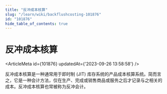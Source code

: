 ```yaml
---
title: "反冲成本核算"
slug: "/learn/wiki/backflushcosting-101876"
id: "101876"
hide_table_of_contents: true
---
```



# 反冲成本核算

<ArticleMeta id={101876} updatedAt={'2023-09-26 13:58:58'} />
<div className='border-solid border-b border-t-0 my-4 border-[var(--ifm-color-gray-300)]' />

反冲成本核算是一种通常用于即时制 (JIT) 库存系统的产品成本核算系统。简而言之，它是一种会计方法，仅在生产、完成或销售商品或服务之后才记录与之相关的成本。反冲成本核算也常被称为反冲会计。
